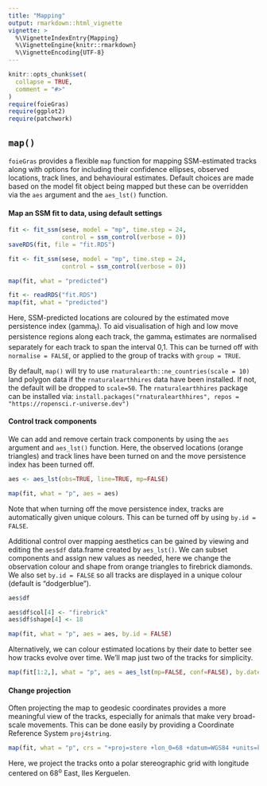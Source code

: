 ```yaml
---
title: "Mapping"
output: rmarkdown::html_vignette
vignette: >
  %\VignetteIndexEntry{Mapping}
  %\VignetteEngine{knitr::rmarkdown}
  %\VignetteEncoding{UTF-8}
---
```


```r
knitr::opts_chunk$set(
  collapse = TRUE,
  comment = "#>"
)
require(foieGras)
require(ggplot2)
require(patchwork)
```

## `map()`
`foieGras` provides a flexible `map` function for mapping SSM-estimated tracks along with options for including their confidence ellipses, observed locations, track lines, and behavioural estimates. Default choices are made based on the model fit object being mapped but these can be overridden via the `aes` argument and the `aes_lst()` function.

#### Map an SSM fit to data, using default settings
```r
fit <- fit_ssm(sese, model = "mp", time.step = 24, 
               control = ssm_control(verbose = 0))
saveRDS(fit, file = "fit.RDS")
```

```r
fit <- fit_ssm(sese, model = "mp", time.step = 24, 
               control = ssm_control(verbose = 0))

map(fit, what = "predicted")
```

```r
fit <- readRDS("fit.RDS")
map(fit, what = "predicted")
```

Here, SSM-predicted locations are coloured by the estimated move persistence index (gamma~t~). To aid visualisation of high and low move persistence regions along each track, the gamma~t~ estimates are normalised separately for each track to span the interval 0,1. This can be turned off with `normalise = FALSE`, or applied to the group of tracks with `group = TRUE`.

By default, `map()` will try to use `rnaturalearth::ne_countries(scale = 10)` land polygon data if the `rnaturalearthhires` data have been installed. If not, the default will be dropped to `scale=50`. The `rnaturalearthhires` package can be installed via: `install.packages("rnaturalearthhires", repos = "https://ropensci.r-universe.dev")`

#### Control track components
We can add and remove certain track components by using the `aes` argument and `aes_lst()` function. Here, the observed locations (orange triangles) and track lines have been turned on and the move persistence index has been turned off.
```r
aes <- aes_lst(obs=TRUE, line=TRUE, mp=FALSE)

map(fit, what = "p", aes = aes)
```
Note that when turning off the move persistence index, tracks are automatically given unique colours. This can be turned off by using `by.id = FALSE`. 

Additional control over mapping aesthetics can be gained by viewing and editing the `aes$df` data.frame created by `aes_lst()`. We can subset components and assign new values as needed, here we change the observation colour and shape from orange triangles to firebrick diamonds. We also set `by.id = FALSE` so all tracks are displayed in a unique colour (default is "dodgerblue").
```r
aes$df

aes$df$col[4] <- "firebrick"
aes$df$shape[4] <- 18

map(fit, what = "p", aes = aes, by.id = FALSE)
```

Alternatively, we can colour estimated locations by their date to better see how tracks evolve over time. We'll map just two of the tracks for simplicity. 
```r
map(fit[1:2,], what = "p", aes = aes_lst(mp=FALSE, conf=FALSE), by.date = TRUE, by.id=FALSE)
```

#### Change projection
Often projecting the map to geodesic coordinates provides a more meaningful view of the tracks, especially for animals that make very broad-scale movements. This can be done easily by providing a Coordinate Reference System `proj4string`.
```r
map(fit, what = "p", crs = "+proj=stere +lon_0=68 +datum=WGS84 +units=km")
```

Here, we project the tracks onto a polar stereographic grid with longitude centered on 68^o^ East, Iles Kerguelen.



